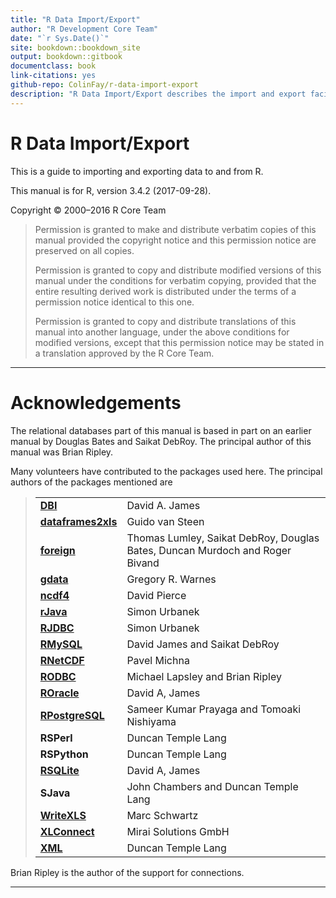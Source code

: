 ```yaml
--- 
title: "R Data Import/Export"
author: "R Development Core Team"
date: "`r Sys.Date()`"
site: bookdown::bookdown_site
output: bookdown::gitbook
documentclass: book
link-citations: yes
github-repo: ColinFay/r-data-import-export
description: "R Data Import/Export describes the import and export facilities available either in R itself or via packages which are available from CRAN.	"
---
```


# R Data Import/Export {-}
<p>This is a guide to importing and exporting data to and from R.</p>
<p>This manual is for R, version 3.4.2 (2017-09-28).</p>
<p>Copyright © 2000–2016 R Core Team</p>
<blockquote>
<p>Permission is granted to make and distribute verbatim copies of this manual provided the copyright notice and this permission notice are preserved on all copies.</p>
<p>Permission is granted to copy and distribute modified versions of this manual under the conditions for verbatim copying, provided that the entire resulting derived work is distributed under the terms of a permission notice identical to this one.</p>
<p>Permission is granted to copy and distribute translations of this manual into another language, under the above conditions for modified versions, except that this permission notice may be stated in a translation approved by the R Core Team.</p>
</blockquote>
<hr />
<p><a href="" id="Acknowledgements"></a> <a href="" id="Acknowledgements-1"></a></p>
# Acknowledgements {-}
<p>The relational databases part of this manual is based in part on an earlier manual by Douglas Bates and Saikat DebRoy. The principal author of this manual was Brian Ripley.</p>
<p>Many volunteers have contributed to the packages used here. The principal authors of the packages mentioned are</p>
<blockquote>
<table>
<tbody>
<tr class="odd">
<td align="left"><a href="https://CRAN.R-project.org/package=DBI"><strong>DBI</strong></a></td>
<td align="left">David A. James</td>
</tr>
<tr class="even">
<td align="left"><a href="https://CRAN.R-project.org/package=dataframes2xls"><strong>dataframes2xls</strong></a></td>
<td align="left">Guido van Steen</td>
</tr>
<tr class="odd">
<td align="left"><a href="https://CRAN.R-project.org/package=foreign"><strong>foreign</strong></a></td>
<td align="left">Thomas Lumley, Saikat DebRoy, Douglas Bates, Duncan Murdoch and Roger Bivand</td>
</tr>
<tr class="even">
<td align="left"><a href="https://CRAN.R-project.org/package=gdata"><strong>gdata</strong></a></td>
<td align="left">Gregory R. Warnes</td>
</tr>
<tr class="odd">
<td align="left"><a href="https://CRAN.R-project.org/package=ncdf4"><strong>ncdf4</strong></a></td>
<td align="left">David Pierce</td>
</tr>
<tr class="even">
<td align="left"><a href="https://CRAN.R-project.org/package=rJava"><strong>rJava</strong></a></td>
<td align="left">Simon Urbanek</td>
</tr>
<tr class="odd">
<td align="left"><a href="https://CRAN.R-project.org/package=RJDBC"><strong>RJDBC</strong></a></td>
<td align="left">Simon Urbanek</td>
</tr>
<tr class="even">
<td align="left"><a href="https://CRAN.R-project.org/package=RMySQL"><strong>RMySQL</strong></a></td>
<td align="left">David James and Saikat DebRoy</td>
</tr>
<tr class="odd">
<td align="left"><a href="https://CRAN.R-project.org/package=RNetCDF"><strong>RNetCDF</strong></a></td>
<td align="left">Pavel Michna</td>
</tr>
<tr class="even">
<td align="left"><a href="https://CRAN.R-project.org/package=RODBC"><strong>RODBC</strong></a></td>
<td align="left">Michael Lapsley and Brian Ripley</td>
</tr>
<tr class="odd">
<td align="left"><a href="https://CRAN.R-project.org/package=ROracle"><strong>ROracle</strong></a></td>
<td align="left">David A, James</td>
</tr>
<tr class="even">
<td align="left"><a href="https://CRAN.R-project.org/package=RPostgreSQL"><strong>RPostgreSQL</strong></a></td>
<td align="left">Sameer Kumar Prayaga and Tomoaki Nishiyama</td>
</tr>
<tr class="odd">
<td align="left"><strong>RSPerl</strong></td>
<td align="left">Duncan Temple Lang</td>
</tr>
<tr class="even">
<td align="left"><strong>RSPython</strong></td>
<td align="left">Duncan Temple Lang</td>
</tr>
<tr class="odd">
<td align="left"><a href="https://CRAN.R-project.org/package=RSQLite"><strong>RSQLite</strong></a></td>
<td align="left">David A, James</td>
</tr>
<tr class="even">
<td align="left"><strong>SJava</strong></td>
<td align="left">John Chambers and Duncan Temple Lang</td>
</tr>
<tr class="odd">
<td align="left"><a href="https://CRAN.R-project.org/package=WriteXLS"><strong>WriteXLS</strong></a></td>
<td align="left">Marc Schwartz</td>
</tr>
<tr class="even">
<td align="left"><a href="https://CRAN.R-project.org/package=XLConnect"><strong>XLConnect</strong></a></td>
<td align="left">Mirai Solutions GmbH</td>
</tr>
<tr class="odd">
<td align="left"><a href="https://CRAN.R-project.org/package=XML"><strong>XML</strong></a></td>
<td align="left">Duncan Temple Lang</td>
</tr>
</tbody>
</table>
</blockquote>
<p>Brian Ripley is the author of the support for connections.</p>
<hr />
<p><a href="" id="Introduction"></a> <a href="" id="Introduction-1"></a></p>
<div id="calibre_pb_4" class="calibre11">

</div>

